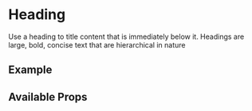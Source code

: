 

<Meta title="Components/Heading/Intro" component={Heading} />

# Heading

Use a heading to title content that is immediately below it. Headings are large, bold, concise text that are hierarchical in nature

## Example

<Canvas>
  <span>
    <Heading size="h1" text="h1 heading" />
    <Heading size="h2" text="h2 heading" />
    <Heading size="h3" text="h3 heading" />
    <Heading size="h4" text="h4 heading" />
    <Heading size="h5" text="h5 heading" />
    <Heading size="h6" text="h6 heading" />
  </span>
</Canvas>

## Available Props

<ArgsTable />
